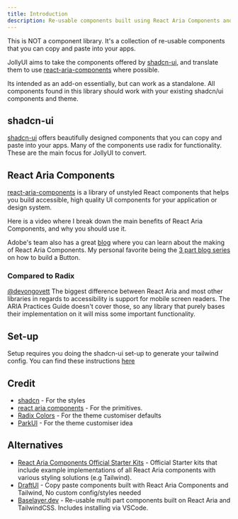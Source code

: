 ```yaml
---
title: Introduction
description: Re-usable components built using React Aria Components and Tailwind CSS.
---
```


This is NOT a component library. It's a collection of re-usable components that you can copy and paste into your apps.

JollyUI aims to take the components offered by [shadcn-ui](https://ui.shadcn.com/), and translate them to use [react-aria-components](https://react-spectrum.adobe.com/react-aria/react-aria-components.html) where possible.

Its intended as an add-on essentially, but can work as a standalone. All components found in this library should work with your existing shadcn/ui components and theme.

## shadcn-ui

[shadcn-ui](https://ui.shadcn.com/) offers beautifully designed components that you can copy and paste into your apps. Many of the components use radix for functionality. These are the main focus for JollyUI to convert.

## React Aria Components

[react-aria-components](https://react-spectrum.adobe.com/react-aria/react-aria-components.html) is a library of unstyled React components that helps you build accessible, high quality UI components for your application or design system.

Here is a video where I break down the main benefits of React Aria Components, and why you should use it.

<YouTubeEmbed videoid="lTPh6NGLAmk" height={400} params="controls=1" />

Adobe's team also has a great [blog](https://react-spectrum.adobe.com/blog/index.html) where you can learn about the making of React Aria Components. My personal favorite being the [3 part blog series](https://react-spectrum.adobe.com/blog/building-a-button-part-1.html) on how to build a Button.

### Compared to Radix

[@devongovett](https://twitter.com/devongovett/status/1738973926682673347) The biggest difference between React Aria and most other libraries in regards to accessibility is support for mobile screen readers. The ARIA Practices Guide doesn't cover those, so any library that purely bases their implementation on it will miss some important functionality.

## Set-up

Setup requires you doing the shadcn-ui set-up to generate your tailwind config. You can find these instructions [here](https://ui.shadcn.com/docs/installation)

## Credit

- [shadcn](https://ui.shadcn.com) - For the styles
- [react aria components](https://react-spectrum.adobe.com/react-aria/react-aria-components.html) - For the primitives.
- [Radix Colors](https://www.radix-ui.com/colors) - For the theme customiser defaults
- [ParkUI](https://park-ui.com/) - For the theme customiser idea

## Alternatives

- [React Aria Components Official Starter Kits](https://react-spectrum.adobe.com/react-aria/getting-started.html#starter-kits) - Official Starter kits that include example implementations of all React Aria components with various styling solutions (e.g Tailwind).
- [DraftUI](https://draft-ui.com/getting-started/introduction) - Copy paste components built with React Aria Components and Tailwind, No custom config/styles needed
- [Baselayer.dev](https://www.baselayer.dev/) - Re-usable multi part components built on React Aria and TailwindCSS. Includes installing via VSCode.

